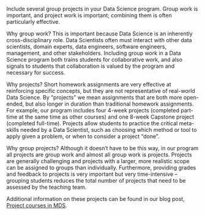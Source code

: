 Include several group projects in your Data Science program. Group work is important, and project work is important; combining them is often particularly effective. 

Why group work? This is important because Data Science is an inherently cross-disciplinary role. Data Scientists often must interact with other data scientists, domain experts, data engineers, software engineers, management, and other stakeholders. Including group work in a Data Science program both trains students for collaborative work, and also signals to students that collaboration is valued by the program and necessary for success. 

Why projects? Short homework assignments are very effective at reinforcing specific concepts, but they are not representative of real-world Data Science. By "projects" we mean assignments that are both more open-ended, but also longer in duration than traditional homework assignments. For example, our program includes four 4-week projects (completed part-time at the same time as other courses) and one 8-week Capstone project (completed full-time). Projects allow students to practice the critical meta-skills needed by a Data Scientist, such as choosing which method or tool to apply given a problem, or when to consider a project "done".

Why group projects? Although it doesn't have to be this way, in our program all projects are group work and almost all group work is projects. Projects are generally challenging and projects with a larger, more realistic scope can be assigned to groups than individually. Furthermore, providing grades and feedback to projects is very important but very time-intensive -- grouping students reduces the total number of projects that need to be assessed by the teaching team.

Additional information on these projects can be found in our blog post, [Project courses in MDS](https://ubc-mds.github.io/2019-08-22-project-courses/).